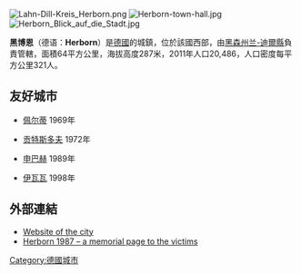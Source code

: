 [[Image:Lahn-Dill-Kreis_Herborn.png|right]]
[[Image:Herborn-town-hall.jpg|thumb]]
[[Image:Herborn_Blick_auf_die_Stadt.jpg|thumb]]

'''黑博恩'''（德语：'''Herborn'''）是[[德國|德國]]的城鎮，位於該國西部，由[[黑森州|黑森州]][[兰-迪尔县|兰-迪爾縣]]負責管轄，面積64平方公里，海拔高度287米，2011年人口20,486，人口密度每平方公里321人。

==友好城市==
* {{FRA}}[[佩尔蒂|佩尔蒂]] 1969年
* {{AUT}}[[贡特斯多夫|贡特斯多夫]] 1972年
* {{AUT}}[[申巴赫_(奥地利)|申巴赫]] 1989年
* {{POL}}[[伊瓦瓦|伊瓦瓦]] 1998年

==外部連結==
* [http://www.herborn.de Website of the city]{{Wayback|url=http://www.herborn.de/ |date=20200716093614 }}
* [http://herborn1987.de/ Herborn 1987 – a memorial page to the victims]{{dead link|date=十月 2017 |bot=InternetArchiveBot }}

{{Authority control}}
{{Germany-geo-stub}}
[[Category:德國城市|Category:德國城市]]
